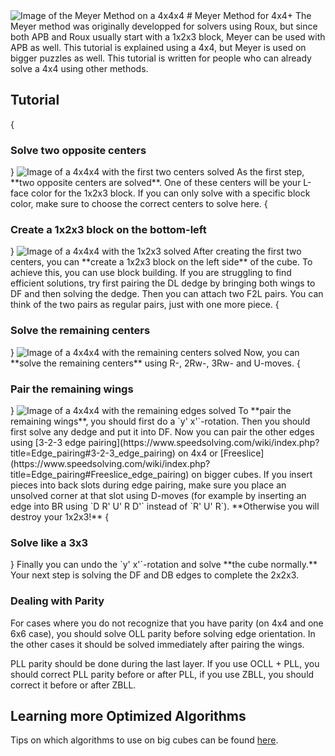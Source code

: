 
<Image src="/images/big-cubes/meyer/meyer.svg" width={200} height={200} alt="Image of the Meyer Method on a 4x4x4" lnk="https://visualcube.api.cubing.net/visualcube.php?fmt=svg&bg=t&pzl=4&r=y-35x25&fc=ddddddddddddddddddddddddddddddddddddbdddbdddbdddwdddwdddwdddwdddddddoooooooooooo"/>
# Meyer Method for 4x4+ 
The Meyer method was originally developped for solvers using Roux, but since both APB and Roux usually start with a 1x2x3 block, Meyer can be used with APB as well. This tutorial is explained using a 4x4, but Meyer is used on bigger puzzles as well.

<Callout type="info">
    This tutorial is written for people who can already solve a 4x4 using other methods.
</Callout>

## Tutorial
<Steps>
    {<h3>Solve two opposite centers</h3>}
        <Image src="/images/big-cubes/meyer/two-centers.svg" width={170} height={170} alt="Image of a 4x4x4 with the first two centers solved" lnk="https://visualcube.api.cubing.net/visualcube.php?fmt=svg&bg=t&pzl=4&co=10&fo=70&fc=dddddooddooddddddddddddddddddddddddddddddddddddddddddrrddrrddddddddddddddddddddddddddddddddddddd"/>
        As the first step, **two opposite centers are solved**. One of these centers will be your L-face color for the 1x2x3 block. If you can only solve with a specific block color, make sure to choose the correct centers to solve here.
    {<h3>Create a 1x2x3 block on the bottom-left</h3>}
        <Image src="/images/big-cubes/meyer/1x2x3.svg" width={170} height={170} alt="Image of a 4x4x4 with the 1x2x3 solved" lnk="https://visualcube.api.cubing.net/visualcube.php?fmt=svg&bg=t&pzl=4&co=20&fo=70&r=y-35x25&fc=dddddddddddddddddddddrrddrrdddddddddbdddbdddbdddwdddwdddwdddwdddddddoooooooooooodddddddgdddgdddg"/>
        After creating the first two centers, you can **create a 1x2x3 block on the left side** of the cube. To achieve this, you can use block building. If you are struggling to find efficient solutions, try first pairing the DL dedge by bringing both wings to DF and then solving the dedge. Then you can attach two F2L pairs. You can think of the two pairs as regular pairs, just with one more piece.
    {<h3>Solve the remaining centers</h3>}
        <Image src="/images/big-cubes/meyer/centers.svg" width={170} height={170} alt="Image of a 4x4x4 with the remaining centers solved" lnk="https://visualcube.api.cubing.net/visualcube.php?fmt=svg&bg=t&pzl=4&co=20&fo=70&r=y-35x25&fc=dddddbbddbbddddddddddrrddrrdddddddddbwwdbwwdbdddwdddwggdwggdwdddddddoooooooooooodddddyygdyygdddg"/>
        Now, you can **solve the remaining centers** using R-, 2Rw-, 3Rw- and U-moves.
    {<h3>Pair the remaining wings</h3>}
        <Image src="/images/big-cubes/meyer/edges.svg" width={170} height={170} alt="Image of a 4x4x4 with the remaining edges solved" lnk="https://visualcube.api.cubing.net/visualcube.php?fmt=svg&bg=t&pzl=4&co=20&fo=70&r=y-35x25&fc=yrrooggroggrryyoyggyrrrbrrrbwyygbbbgbyyybyyybwwrwggbwbbgwbbgwwwrbyyyoooooooooooogwworwwgrwwgwbbg"/>
        To **pair the remaining wings**, you should first do a `y' x'`-rotation. Then you should first solve any dedge and put it into DF. Now you can pair the other edges using [3-2-3 edge pairing](https://www.speedsolving.com/wiki/index.php?title=Edge_pairing#3-2-3_edge_pairing) on 4x4 or [Freeslice](https://www.speedsolving.com/wiki/index.php?title=Edge_pairing#Freeslice_edge_pairing) on bigger cubes. 
        <Callout type="warning">
            If you insert pieces into back slots during edge pairing, make sure you place an unsolved corner at that slot using D-moves (for example by inserting an edge into BR using `D R' U' R D'` instead of `R' U' R`). **Otherwise you will destroy your 1x2x3!**
        </Callout>
    {<h3>Solve like a 3x3</h3>}
        Finally you can undo the `y' x'`-rotation and solve **the cube normally.** Your next step is solving the DF and DB edges to complete the 2x2x3.

</Steps>

### Dealing with Parity
For cases where you do not recognize that you have parity (on 4x4 and one 6x6 case), you should solve OLL parity before solving edge orientation. In the other cases it should be solved immediately after pairing the wings.

PLL parity should be done during the last layer. If you use OCLL + PLL, you should correct PLL parity before or after PLL, if you use ZBLL, you should correct it before or after ZBLL.

## Learning more Optimized Algorithms
Tips on which algorithms to use on big cubes can be found [here](/big-cubes/algs.mdx).